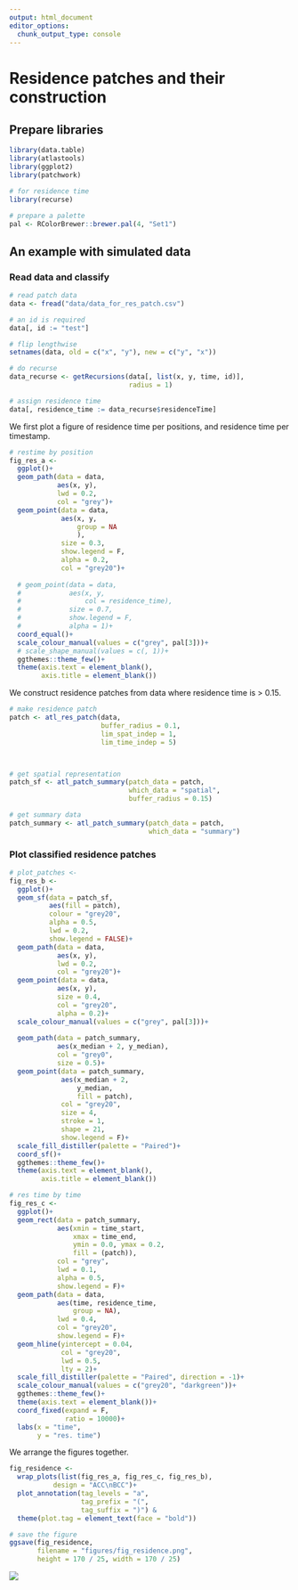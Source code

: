 ```yaml
---
output: html_document
editor_options: 
  chunk_output_type: console
---
```


# Residence patches and their construction

## Prepare libraries {-}

```r
library(data.table)
library(atlastools)
library(ggplot2)
library(patchwork)

# for residence time
library(recurse)

# prepare a palette
pal <- RColorBrewer::brewer.pal(4, "Set1")
```

## An example with simulated data

### Read data and classify

```r
# read patch data
data <- fread("data/data_for_res_patch.csv")

# an id is required
data[, id := "test"]

# flip lengthwise
setnames(data, old = c("x", "y"), new = c("y", "x"))

# do recurse
data_recurse <- getRecursions(data[, list(x, y, time, id)],
                              radius = 1)

# assign residence time
data[, residence_time := data_recurse$residenceTime]
```

We first plot a figure of residence time per positions, and residence time per timestamp.

```r
# restime by position
fig_res_a <-
  ggplot()+
  geom_path(data = data,
            aes(x, y),
            lwd = 0.2,
            col = "grey")+
  geom_point(data = data,
             aes(x, y,
                 group = NA
                 ),
             size = 0.3,
             show.legend = F,
             alpha = 0.2,
             col = "grey20")+
  
  # geom_point(data = data,
  #            aes(x, y,
  #                col = residence_time),
  #            size = 0.7,
  #            show.legend = F,
  #            alpha = 1)+
  coord_equal()+
  scale_colour_manual(values = c("grey", pal[3]))+
  # scale_shape_manual(values = c(, 1))+
  ggthemes::theme_few()+
  theme(axis.text = element_blank(),
        axis.title = element_blank())
```

We construct residence patches from data where residence time is > 0.15.

```r
# make residence patch
patch <- atl_res_patch(data, 
                       buffer_radius = 0.1, 
                       lim_spat_indep = 1, 
                       lim_time_indep = 5)



# get spatial representation
patch_sf <- atl_patch_summary(patch_data = patch,
                              which_data = "spatial", 
                              buffer_radius = 0.15)

# get summary data
patch_summary <- atl_patch_summary(patch_data = patch,
                                   which_data = "summary")
```

### Plot classified residence patches

```r
# plot_patches <-
fig_res_b <-
  ggplot()+
  geom_sf(data = patch_sf,
          aes(fill = patch),
          colour = "grey20",
          alpha = 0.5,
          lwd = 0.2,
          show.legend = FALSE)+
  geom_path(data = data,
            aes(x, y),
            lwd = 0.2,
            col = "grey20")+
  geom_point(data = data,
            aes(x, y),
            size = 0.4,
            col = "grey20",
            alpha = 0.2)+
  scale_colour_manual(values = c("grey", pal[3]))+
  
  geom_path(data = patch_summary,
            aes(x_median + 2, y_median),
            col = "grey0",
            size = 0.5)+
  geom_point(data = patch_summary,
             aes(x_median + 2,
                 y_median,
                 fill = patch),
             col = "grey20",
             size = 4,
             stroke = 1,
             shape = 21,
             show.legend = F)+
  scale_fill_distiller(palette = "Paired")+
  coord_sf()+
  ggthemes::theme_few()+
  theme(axis.text = element_blank(),
        axis.title = element_blank())

# res time by time
fig_res_c <-
  ggplot()+
  geom_rect(data = patch_summary,
            aes(xmin = time_start,
                xmax = time_end,
                ymin = 0.0, ymax = 0.2,
                fill = (patch)),
            col = "grey",
            lwd = 0.1,
            alpha = 0.5,
            show.legend = F)+
  geom_path(data = data,
            aes(time, residence_time,
                group = NA),
            lwd = 0.4,
            col = "grey20",
            show.legend = F)+
  geom_hline(yintercept = 0.04,
             col = "grey20",
             lwd = 0.5,
             lty = 2)+
  scale_fill_distiller(palette = "Paired", direction = -1)+
  scale_colour_manual(values = c("grey20", "darkgreen"))+
  ggthemes::theme_few()+
  theme(axis.text = element_blank())+
  coord_fixed(expand = F,
              ratio = 10000)+
  labs(x = "time",
       y = "res. time")
```

We arrange the figures together.

```r
fig_residence <-
  wrap_plots(list(fig_res_a, fig_res_c, fig_res_b),
           design = "ACC\nBCC")+
  plot_annotation(tag_levels = "a",
                  tag_prefix = "(",
                  tag_suffix = ")") &
  theme(plot.tag = element_text(face = "bold"))

# save the figure
ggsave(fig_residence,
       filename = "figures/fig_residence.png",
       height = 170 / 25, width = 170 / 25)
```

![](figures/fig_residence.png)